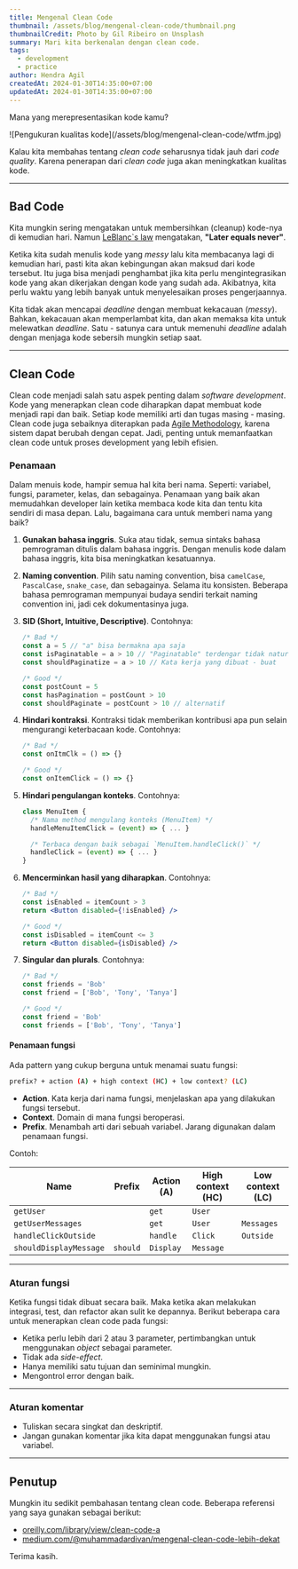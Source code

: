 ```yaml
---
title: Mengenal Clean Code
thumbnail: /assets/blog/mengenal-clean-code/thumbnail.png
thumbnailCredit: Photo by Gil Ribeiro on Unsplash
summary: Mari kita berkenalan dengan clean code.
tags:
  - development
  - practice
author: Hendra Agil
createdAt: 2024-01-30T14:35:00+07:00
updatedAt: 2024-01-30T14:35:00+07:00
---
```


Mana yang merepresentasikan kode kamu?

<div className="max-w-lg">
  ![Pengukuran kualitas kode](/assets/blog/mengenal-clean-code/wtfm.jpg)
</div>

Kalau kita membahas tentang _clean code_ seharusnya tidak jauh dari _code quality_. Karena penerapan dari _clean code_ juga akan meningkatkan kualitas kode.

---

## Bad Code

Kita mungkin sering mengatakan untuk membersihkan (cleanup) kode-nya di kemudian hari. Namun [LeBlanc`s law](https://yiming.dev/clipping/2019/03/21/le-blanc's-law-a-k-a-later-equals-never/) mengatakan, **"Later equals never"**.

Ketika kita sudah menulis kode yang _messy_ lalu kita membacanya lagi di kemudian hari, pasti kita akan kebingungan akan maksud dari kode tersebut. Itu juga bisa menjadi penghambat jika kita perlu mengintegrasikan kode yang akan dikerjakan dengan kode yang sudah ada. Akibatnya, kita perlu waktu yang lebih banyak untuk menyelesaikan proses pengerjaannya.

Kita tidak akan mencapai _deadline_ dengan membuat kekacauan (_messy_). Bahkan, kekacauan akan memperlambat kita, dan akan memaksa kita untuk melewatkan _deadline_. Satu - satunya cara untuk memenuhi _deadline_ adalah dengan menjaga kode sebersih mungkin setiap saat.

---

## Clean Code

Clean code menjadi salah satu aspek penting dalam _software development_. Kode yang menerapkan clean code diharapkan dapat membuat kode menjadi rapi dan baik. Setiap kode memiliki arti dan tugas masing - masing. Clean code juga sebaiknya diterapkan pada [Agile Methodology](https://asana.com/resources/agile-methodology), karena sistem dapat berubah dengan cepat. Jadi, penting untuk memanfaatkan clean code untuk proses development yang lebih efisien.

### Penamaan

Dalam menuis kode, hampir semua hal kita beri nama. Seperti: variabel, fungsi, parameter, kelas, dan sebagainya. Penamaan yang baik akan memudahkan developer lain ketika membaca kode kita dan tentu kita sendiri di masa depan. Lalu, bagaimana cara untuk memberi nama yang baik?

1. **Gunakan bahasa inggris**. Suka atau tidak, semua sintaks bahasa pemrograman ditulis dalam bahasa inggris. Dengan menulis kode dalam bahasa inggris, kita bisa meningkatkan kesatuannya.

2. **Naming convention**. Pilih satu naming convention, bisa `camelCase`, `PascalCase`, `snake_case`, dan sebagainya. Selama itu konsisten. Beberapa bahasa pemrograman mempunyai budaya sendiri terkait naming convention ini, jadi cek dokumentasinya juga.

3. **SID (Short, Intuitive, Descriptive)**. Contohnya:

   ```js
   /* Bad */
   const a = 5 // "a" bisa bermakna apa saja
   const isPaginatable = a > 10 // "Paginatable" terdengar tidak natural
   const shouldPaginatize = a > 10 // Kata kerja yang dibuat - buat

   /* Good */
   const postCount = 5
   const hasPagination = postCount > 10
   const shouldPaginate = postCount > 10 // alternatif
   ```

4. **Hindari kontraksi**. Kontraksi tidak memberikan kontribusi apa pun selain mengurangi keterbacaan kode. Contohnya:

   ```js
   /* Bad */
   const onItmClk = () => {}

   /* Good */
   const onItemClick = () => {}
   ```

5. **Hindari pengulangan konteks**. Contohnya:

   ```js
   class MenuItem {
     /* Nama method mengulang konteks (MenuItem) */
     handleMenuItemClick = (event) => { ... }

     /* Terbaca dengan baik sebagai `MenuItem.handleClick()` */
     handleClick = (event) => { ... }
   }
   ```

6. **Mencerminkan hasil yang diharapkan**. Contohnya:

   ```jsx
   /* Bad */
   const isEnabled = itemCount > 3
   return <Button disabled={!isEnabled} />

   /* Good */
   const isDisabled = itemCount <= 3
   return <Button disabled={isDisabled} />
   ```

7. **Singular dan plurals**. Contohnya:

   ```js
   /* Bad */
   const friends = 'Bob'
   const friend = ['Bob', 'Tony', 'Tanya']

   /* Good */
   const friend = 'Bob'
   const friends = ['Bob', 'Tony', 'Tanya']
   ```

#### Penamaan fungsi

Ada pattern yang cukup berguna untuk menamai suatu fungsi:

```sh
prefix? + action (A) + high context (HC) + low context? (LC)
```

- **Action**. Kata kerja dari nama fungsi, menjelaskan apa yang dilakukan fungsi tersebut.
- **Context**. Domain di mana fungsi beroperasi.
- **Prefix**. Menambah arti dari sebuah variabel. Jarang digunakan dalam penamaan fungsi.

Contoh:

| Name                   | Prefix   | Action (A) | High context (HC) | Low context (LC) |
| ---------------------- | -------- | ---------- | ----------------- | ---------------- |
| `getUser`              |          | `get`      | `User`            |                  |
| `getUserMessages`      |          | `get`      | `User`            | `Messages`       |
| `handleClickOutside`   |          | `handle`   | `Click`           | `Outside`        |
| `shouldDisplayMessage` | `should` | `Display`  | `Message`         |                  |

---

### Aturan fungsi

Ketika fungsi tidak dibuat secara baik. Maka ketika akan melakukan integrasi, test, dan refactor akan sulit ke depannya. Berikut beberapa cara untuk menerapkan clean code pada fungsi:

- Ketika perlu lebih dari 2 atau 3 parameter, pertimbangkan untuk menggunakan _object_ sebagai parameter.
- Tidak ada _side-effect_.
- Hanya memiliki satu tujuan dan seminimal mungkin.
- Mengontrol error dengan baik.

---

### Aturan komentar

- Tuliskan secara singkat dan deskriptif.
- Jangan gunakan komentar jika kita dapat menggunakan fungsi atau variabel.

---

## Penutup

Mungkin itu sedikit pembahasan tentang clean code. Beberapa referensi yang saya gunakan sebagai berikut:

- [oreilly.com/library/view/clean-code-a](https://www.oreilly.com/library/view/clean-code-a/9780136083238/)
- [medium.com/@muhammadardivan/mengenal-clean-code-lebih-dekat](https://medium.com/@muhammadardivan/mengenal-clean-code-lebih-dekat-7d670413084b)

Terima kasih.
